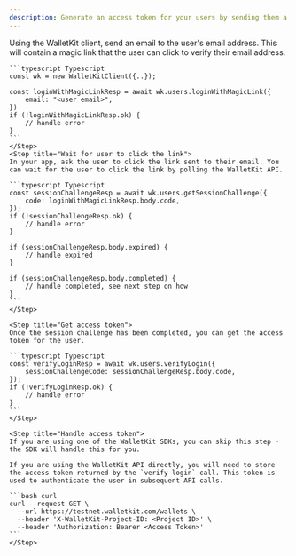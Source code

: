 ```yaml
---
description: Generate an access token for your users by sending them a magic link to their email
---
```


<Steps>
    <Step title="Send an email with magic link">
    Using the WalletKit client, send an email to the user's email address. This will contain a magic link that the user can click to verify their email address.

    ```typescript Typescript
    const wk = new WalletKitClient({..});

    const loginWithMagicLinkResp = await wk.users.loginWithMagicLink({
        email: "<user email>",
    })
    if (!loginWithMagicLinkResp.ok) {
        // handle error
    }
    ```
    </Step>
    <Step title="Wait for user to click the link">
    In your app, ask the user to click the link sent to their email. You can wait for the user to click the link by polling the WalletKit API.

    ```typescript Typescript
    const sessionChallengeResp = await wk.users.getSessionChallenge({
        code: loginWithMagicLinkResp.body.code,
    });
    if (!sessionChallengeResp.ok) {
        // handle error
    }

    if (sessionChallengeResp.body.expired) {
        // handle expired
    }

    if (sessionChallengeResp.body.completed) {
        // handle completed, see next step on how
    }
    ```
    </Step>

    <Step title="Get access token">
    Once the session challenge has been completed, you can get the access token for the user.

    ```typescript Typescript
    const verifyLoginResp = await wk.users.verifyLogin({
        sessionChallengeCode: sessionChallengeResp.body.code,
    });
    if (!verifyLoginResp.ok) {
        // handle error
    }
    ```
    </Step>

    <Step title="Handle access token">
    If you are using one of the WalletKit SDKs, you can skip this step - the SDK will handle this for you.

    If you are using the WalletKit API directly, you will need to store the access token returned by the `verify-login` call. This token is used to authenticate the user in subsequent API calls.

    ```bash curl
    curl --request GET \
      --url https://testnet.walletkit.com/wallets \
      --header 'X-WalletKit-Project-ID: <Project ID>' \
      --header 'Authorization: Bearer <Access Token>'
    ```
    </Step>
</Steps>
